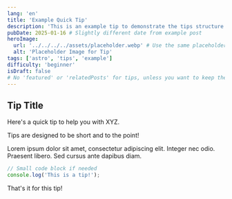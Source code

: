 ```yaml
---
lang: 'en'
title: 'Example Quick Tip'
description: 'This is an example tip to demonstrate the tips structure in this Astro template.'
pubDate: 2025-01-16 # Slightly different date from example post
heroImage:
  url: '../../../../assets/placeholder.webp' # Use the same placeholder image
  alt: 'Placeholder Image for Tip'
tags: ['astro', 'tips', 'example']
difficulty: 'beginner'
isDraft: false
# No 'featured' or 'relatedPosts' for tips, unless you want to keep them
---
```



## Tip Title

Here's a quick tip to help you with XYZ.

<InfoAlert title="Good to Know">
  Tips are designed to be short and to the point!
</InfoAlert>

Lorem ipsum dolor sit amet, consectetur adipiscing elit. Integer nec odio. Praesent libero. Sed cursus ante dapibus diam.

```javascript
// Small code block if needed
console.log('This is a tip!');
```

That's it for this tip!
